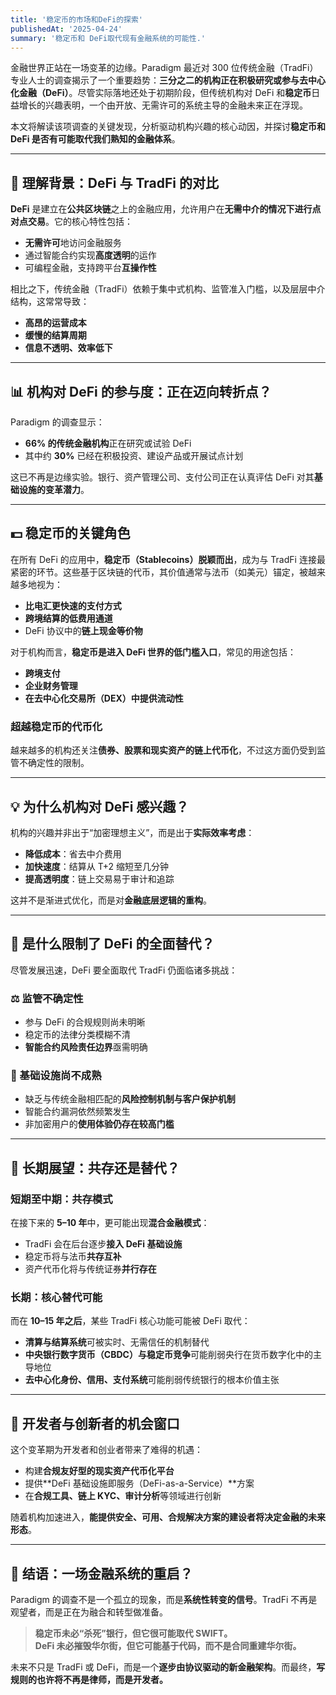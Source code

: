```yaml
---
title: '稳定币的市场和DeFi的探索'
publishedAt: '2025-04-24'
summary: '稳定币和 DeFi取代现有金融系统的可能性.'
---
```


金融世界正站在一场变革的边缘。Paradigm 最近对 300 位传统金融（TradFi）专业人士的调查揭示了一个重要趋势：**三分之二的机构正在积极研究或参与去中心化金融（DeFi）**。尽管实际落地还处于初期阶段，但传统机构对 DeFi 和**稳定币**日益增长的兴趣表明，一个由开放、无需许可的系统主导的金融未来正在浮现。

本文将解读该项调查的关键发现，分析驱动机构兴趣的核心动因，并探讨**稳定币和 DeFi 是否有可能取代我们熟知的金融体系**。

---

## 📖 理解背景：DeFi 与 TradFi 的对比

**DeFi** 是建立在**公共区块链**之上的金融应用，允许用户在**无需中介的情况下进行点对点交易**。它的核心特性包括：

- **无需许可**地访问金融服务
- 通过智能合约实现**高度透明**的运作
- 可编程金融，支持跨平台**互操作性**

相比之下，传统金融（TradFi）依赖于集中式机构、监管准入门槛，以及层层中介结构，这常常导致：

- **高昂的运营成本**
- **缓慢的结算周期**
- **信息不透明、效率低下**

---

## 📊 机构对 DeFi 的参与度：正在迈向转折点？

Paradigm 的调查显示：

- **66% 的传统金融机构**正在研究或试验 DeFi
- 其中约 **30%** 已经在积极投资、建设产品或开展试点计划

这已不再是边缘实验。银行、资产管理公司、支付公司正在认真评估 DeFi 对其**基础设施的变革潜力**。

---

## 💵 稳定币的关键角色

在所有 DeFi 的应用中，**稳定币（Stablecoins）脱颖而出**，成为与 TradFi 连接最紧密的环节。这些基于区块链的代币，其价值通常与法币（如美元）锚定，被越来越多地视为：

- **比电汇更快速的支付方式**
- **跨境结算的低费用通道**
- DeFi 协议中的**链上现金等价物**

对于机构而言，**稳定币是进入 DeFi 世界的低门槛入口**，常见的用途包括：

- **跨境支付**
- **企业财务管理**
- **在去中心化交易所（DEX）中提供流动性**

### 超越稳定币的代币化

越来越多的机构还关注**债券、股票和现实资产的链上代币化**，不过这方面仍受到监管不确定性的限制。

---

## 💡 为什么机构对 DeFi 感兴趣？

机构的兴趣并非出于“加密理想主义”，而是出于**实际效率考虑**：

- **降低成本**：省去中介费用
- **加快速度**：结算从 T+2 缩短至几分钟
- **提高透明度**：链上交易易于审计和追踪

这并不是渐进式优化，而是对**金融底层逻辑的重构**。

---

## 🚧 是什么限制了 DeFi 的全面替代？

尽管发展迅速，DeFi 要全面取代 TradFi 仍面临诸多挑战：

### ⚖️ 监管不确定性

- 参与 DeFi 的合规规则尚未明晰
- 稳定币的法律分类模糊不清
- **智能合约风险责任边界**亟需明确

### 🧱 基础设施尚不成熟

- 缺乏与传统金融相匹配的**风险控制机制与客户保护机制**
- 智能合约漏洞依然频繁发生
- 非加密用户的**使用体验仍存在较高门槛**

---

## 🔮 长期展望：共存还是替代？

### **短期至中期：共存模式**

在接下来的 **5–10 年**中，更可能出现**混合金融模式**：

- TradFi 会在后台逐步**接入 DeFi 基础设施**
- 稳定币将与法币**共存互补**
- 资产代币化将与传统证券**并行存在**

### **长期：核心替代可能**

而在 **10–15 年之后**，某些 TradFi 核心功能可能被 DeFi 取代：

- **清算与结算系统**可被实时、无需信任的机制替代
- **中央银行数字货币（CBDC）与稳定币竞争**可能削弱央行在货币数字化中的主导地位
- **去中心化身份、信用、支付系统**可能削弱传统银行的根本价值主张

---

## 👷 开发者与创新者的机会窗口

这个变革期为开发者和创业者带来了难得的机遇：

- 构建**合规友好型的现实资产代币化平台**
- 提供**DeFi 基础设施即服务（DeFi-as-a-Service）**方案
- 在**合规工具、链上 KYC、审计分析**等领域进行创新

随着机构加速进入，**能提供安全、可用、合规解决方案的建设者将决定金融的未来形态**。

---

## 🧭 结语：一场金融系统的重启？

Paradigm 的调查不是一个孤立的现象，而是**系统性转变的信号**。TradFi 不再是观望者，而是正在为融合和转型做准备。

> **稳定币未必“杀死”银行，但它很可能取代 SWIFT。**  
> **DeFi 未必摧毁华尔街，但它可能基于代码，而不是合同重建华尔街。**

未来不只是 TradFi 或 DeFi，而是一个**逐步由协议驱动的新金融架构**。而最终，**写规则的也许将不再是律师，而是开发者。**
